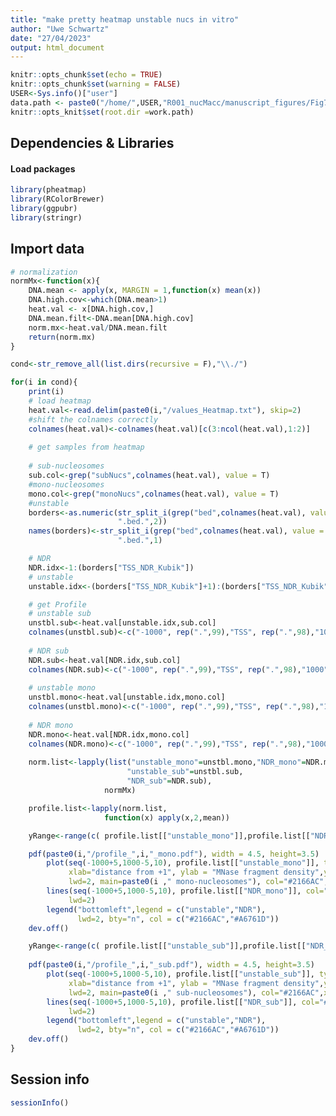 ```yaml
---
title: "make pretty heatmap unstable nucs in vitro"
author: "Uwe Schwartz"
date: "27/04/2023"
output: html_document
---
```


```r
knitr::opts_chunk$set(echo = TRUE)
knitr::opts_chunk$set(warning = FALSE)
USER<-Sys.info()["user"]
data.path <- paste0("/home/",USER,"R001_nucMacc/manuscript_figures/Fig7/in_vitro_Kubik/")
knitr::opts_knit$set(root.dir =work.path)
```

## Dependencies & Libraries

#### Load packages
```r
library(pheatmap)
library(RColorBrewer)
library(ggpubr)
library(stringr)
```

## Import data
```r
# normalization
normMx<-function(x){
    DNA.mean <- apply(x, MARGIN = 1,function(x) mean(x))
    DNA.high.cov<-which(DNA.mean>1) 
    heat.val <- x[DNA.high.cov,]
    DNA.mean.filt<-DNA.mean[DNA.high.cov]
    norm.mx<-heat.val/DNA.mean.filt
    return(norm.mx)
}

cond<-str_remove_all(list.dirs(recursive = F),"\\./")

for(i in cond){
    print(i)
    # load heatmap
    heat.val<-read.delim(paste0(i,"/values_Heatmap.txt"), skip=2)
    #shift the colnames correctly
    colnames(heat.val)<-colnames(heat.val)[c(3:ncol(heat.val),1:2)]
    
    # get samples from heatmap
    
    # sub-nucleosomes
    sub.col<-grep("subNucs",colnames(heat.val), value = T)
    #mono-nucleosomes
    mono.col<-grep("monoNucs",colnames(heat.val), value = T)
    #unstable
    borders<-as.numeric(str_split_i(grep("bed",colnames(heat.val), value = T),
                        ".bed.",2))
    names(borders)<-str_split_i(grep("bed",colnames(heat.val), value = T),
                        ".bed.",1)

    # NDR
    NDR.idx<-1:(borders["TSS_NDR_Kubik"])
    # unstable
    unstable.idx<-(borders["TSS_NDR_Kubik"]+1):(borders["TSS_NDR_Kubik"]+borders["TSS_unstable_Kubik"])

    # get Profile
    # unstable sub
    unstbl.sub<-heat.val[unstable.idx,sub.col]
    colnames(unstbl.sub)<-c("-1000", rep(".",99),"TSS", rep(".",98),"1000")
    
    # NDR sub
    NDR.sub<-heat.val[NDR.idx,sub.col]
    colnames(NDR.sub)<-c("-1000", rep(".",99),"TSS", rep(".",98),"1000")
    
    # unstable mono
    unstbl.mono<-heat.val[unstable.idx,mono.col]
    colnames(unstbl.mono)<-c("-1000", rep(".",99),"TSS", rep(".",98),"1000")
    
    # NDR mono
    NDR.mono<-heat.val[NDR.idx,mono.col]
    colnames(NDR.mono)<-c("-1000", rep(".",99),"TSS", rep(".",98),"1000")
    
    norm.list<-lapply(list("unstable_mono"=unstbl.mono,"NDR_mono"=NDR.mono,
                          "unstable_sub"=unstbl.sub,
                          "NDR_sub"=NDR.sub),
                     normMx)

    profile.list<-lapply(norm.list,
                     function(x) apply(x,2,mean))

    yRange<-range(c( profile.list[["unstable_mono"]],profile.list[["NDR_mono"]]))

    pdf(paste0(i,"/profile_",i,"_mono.pdf"), width = 4.5, height=3.5)
        plot(seq(-1000+5,1000-5,10), profile.list[["unstable_mono"]], type="l", 
             xlab="distance from +1", ylab = "MNase fragment density",ylim=c(yRange),
             lwd=2, main=paste0(i ," mono-nucleosomes"), col="#2166AC",xlim=c(-750,750))
        lines(seq(-1000+5,1000-5,10), profile.list[["NDR_mono"]], col="#A6761D",
             lwd=2)
        legend("bottomleft",legend = c("unstable","NDR"),
               lwd=2, bty="n", col = c("#2166AC","#A6761D"))
    dev.off()

    yRange<-range(c( profile.list[["unstable_sub"]],profile.list[["NDR_sub"]]))
    
    pdf(paste0(i,"/profile_",i,"_sub.pdf"), width = 4.5, height=3.5)
        plot(seq(-1000+5,1000-5,10), profile.list[["unstable_sub"]], type="l", 
             xlab="distance from +1", ylab = "MNase fragment density",ylim=c(yRange),
             lwd=2, main=paste0(i ," sub-nucleosomes"), col="#2166AC",xlim=c(-750,750))
        lines(seq(-1000+5,1000-5,10), profile.list[["NDR_sub"]], col="#A6761D",
             lwd=2)
        legend("bottomleft",legend = c("unstable","NDR"),
               lwd=2, bty="n", col = c("#2166AC","#A6761D"))
    dev.off()
}
```

## Session info
```r
sessionInfo()
```
